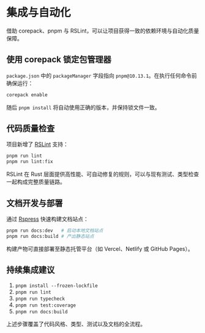 # 集成与自动化

借助 corepack、pnpm 与 RSLint，可以让项目获得一致的依赖环境与自动化质量保障。

## 使用 corepack 锁定包管理器

`package.json` 中的 `packageManager` 字段指向 `pnpm@10.13.1`。在执行任何命令前确保运行：

```bash
corepack enable
```

随后 `pnpm install` 将自动使用正确的版本，并保持锁文件一致。

## 代码质量检查

项目新增了 [RSLint](https://rslint.org/) 支持：

```bash
pnpm run lint
pnpm run lint:fix
```

RSLint 在 Rust 层面提供高性能、可自动修复的规则，可以与现有测试、类型检查一起构成完整质量链路。

## 文档开发与部署

通过 [Rspress](https://rspress.dev/) 快速构建文档站点：

```bash
pnpm run docs:dev   # 启动本地文档站点
pnpm run docs:build # 产出静态站点
```

构建产物可直接部署至静态托管平台（如 Vercel、Netlify 或 GitHub Pages）。

## 持续集成建议

1. `pnpm install --frozen-lockfile`
2. `pnpm run lint`
3. `pnpm run typecheck`
4. `pnpm run test:coverage`
5. `pnpm run docs:build`

上述步骤覆盖了代码风格、类型、测试以及文档的全流程。
